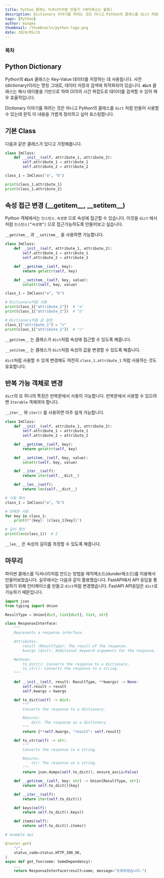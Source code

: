 ```yaml
---
title: Python 클래스 딕셔너리처럼 만들기 (매직메소드 활용)
description: Dictionary 이야기를 하려는 것은 아니고 Python의 클래스를 dict 처럼 만들어 사용할 수 있는데 문득 이 내용을 가볍게 정리하고 싶어 포스팅합니다.
tags: [Python]
author: mingke
thumbnail: /thumbnails/python-logo.png
date: 2024/05/15
---
```


### 목차

## Python Dictionary

Python의 **`dict`** 클래스는 Key-Value 데이터를 저장하는 데 사용됩니다. 사전(dictionary)이라는 명칭 그대로, 데이터 저장과 검색에 최적화되어 있습니다. **`dict`** 클래스는 해시 테이블을 기반으로 하여 O(1)의 시간 복잡도로 데이터를 검색할 수 있어 매우 효율적입니다.

Dictionary 이야기를 하려는 것은 아니고 Python의 클래스를 `dict` 처럼 만들어 사용할 수 있는데 문득 이 내용을 가볍게 정리하고 싶어 포스팅합니다.

## 기본 Class

다음과 같은 클래스가 있다고 가정해봅니다.

```python
class ImClass:
    def __init__(self, attribute_1, attribute_2):
        self.attribute_1 = attribute_1
        self.attribute_2 = attribute_2

class_1 = ImClass("a", "b")

print(class_1.attribute_1)
print(class_1.attribute_2)
```

## 속성 접근 변경 (\_\_getitem\_\_, \_\_setitem\_\_)

Python 객체에서는 `인스턴스.속성명` 으로 속성에 접근할 수 있습니다. 이것을 `dict` 에서처럼 `인스턴스[”속성명”]` 으로 접근가능하도록 만들어보고 싶습니다.

`__getitem__` 과 `__setitem__` 을 사용하면 가능합니다.

```python
class ImClass:
    def __init__(self, attribute_1, attribute_2):
        self.attribute_1 = attribute_1
        self.attribute_2 = attribute_2

    def __getitem__(self, key):
        return getattr(self, key)

    def __setitem__(self, key, value):
        setattr(self, key, value)

class_1 = ImClass("a", "b")

# Dictionary처럼 사용
print(class_1["attribute_1"])  # "a"
print(class_1["attribute_2"])  # "b"

# Dictionary처럼 값 설정
class_1["attribute_1"] = "c"
print(class_1["attribute_1"])  # "c"

```

`__getitem__` 는 클래스가 `dict`처럼 속성에 접근할 수 있도록 해줍니다.

`__setitem__` 는 클래스가 `dict`처럼 속성의 값을 변경할 수 있도록 해줍니다.

`dict`처럼 사용할 수 있게 변경해도 여전히 `class_1.attribute_1` 처럼 사용하는 것도 유효합니다.

## 반복 가능 객체로 변경

`dict`의 또 하나의 특징은 반복문에서 사용이 가능합니다. 반복문에서 사용할 수 있으려면 `Iterable` 객체여야 합니다.

`__iter__` 와 `iter()` 를 사용하면 아주 쉽게 가능합니다.

```python
class ImClass:
    def __init__(self, attribute_1, attribute_2):
        self.attribute_1 = attribute_1
        self.attribute_2 = attribute_2

    def __getitem__(self, key):
        return getattr(self, key)

    def __setitem__(self, key, value):
        setattr(self, key, value)

    def __iter__(self):
        return iter(self.__dict__)

    def __len__(self):
        return len(self.__dict__)

# 사용 예시
class_1 = ImClass("a", "b")

# 반복문 사용
for key in class_1:
    print(f"{key}: {class_1[key]}")

# 길이 확인
print(len(class_1))  # 2

```

`__len__` 은 속성의 길이를 측정할 수 있도록 해줍니다.

## 마무리

파이썬 클래스를 딕셔너리처럼 만드는 방법을 매직메소드(dunder메소드)를 이용해서 만들어보았습니다. 실무에서는 다음과 같이 활용했습니다. FastAPI에서 API 응답을 통일하기 위해 인터페이스를 만들고 `dict`처럼 변경했습니다. FastAPI API응답은 `dict`로 가능하기 때문입니다.

```python
import json
from typing import Union

ResultType = Union[dict, list[dict], list, str]

class ResponseInterFace:
    """
    Represents a response interface.

    Attributes:
        result (ResultType): The result of the response.
        kwargs (dict): Additional keyword arguments for the response.

    Methods:
        to_dict(): Converts the response to a dictionary.
        to_str(): Converts the response to a string.
    """

    def __init__(self, result: ResultType, **kwargs) -> None:
        self.result = result
        self.kwargs = kwargs

    def to_dict(self) -> dict:
        """
        Converts the response to a dictionary.

        Returns:
            dict: The response as a dictionary.
        """
        return {**self.kwargs, "result": self.result}

    def to_str(self) -> str:
        """
        Converts the response to a string.

        Returns:
            str: The response as a string.
        """
        return json.dumps(self.to_dict(), ensure_ascii=False)

    def __getitem__(self, key: str) -> Union[ResultType, str]:
        return self.to_dict()[key]

    def __iter__(self):
        return iter(self.to_dict())

    def keys(self):
        return self.to_dict().keys()

    def items(self):
        return self.to_dict().items()

# example api

@router.get(
    "/",
    status_code=status.HTTP_200_OK,
)
async def get_foo(some: SomeDependency):
    ...
    return ResponseInterFace(result=some, message="조회하였습니다.")

```

<Link url="https://chaechae.life/blog/fastapi-async-sqlalchemy-test" />
